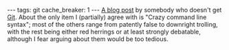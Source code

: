 ---
tags: git
cache_breaker: 1
---
[https://steveko.wordpress.com/2012/02/24/10-things-i-hate-about-git/ A blog post] by somebody who doesn't get [[Git]]. About the only item I (partially) agree with is "Crazy command line syntax"; most of the others range from patently false to downright trolling, with the rest being either red herrings or at least strongly debatable, although I fear arguing about them would be too tedious.
